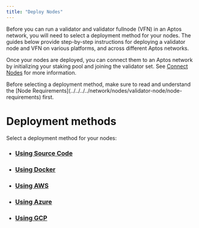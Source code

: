 ```yaml
---
title: "Deploy Nodes"
---
```



Before you can run a validator and validator fullnode (VFN) in an Aptos network, you will need to select a deployment
method for your nodes. The guides below provide step-by-step instructions for deploying a validator node and VFN
on various platforms, and across different Aptos networks.

Once your nodes are deployed, you can connect them to an Aptos network by initializing your staking pool and joining
the validator set. See [Connect Nodes](../../../../network/nodes/validator-node/connect-nodes) for more information.

<Aside type="caution">
  Before selecting a deployment method, make sure to read and understand the [Node Requirements](../../../../network/nodes/validator-node/node-requirements) first.
</Aside>

# Deployment methods

Select a deployment method for your nodes:

- ### [Using Source Code](../../../../network/nodes/validator-node/deploy-nodes/using-source-code)
- ### [Using Docker](../../../../network/nodes/validator-node/deploy-nodes/using-docker)
- ### [Using AWS](../../../../network/nodes/validator-node/deploy-nodes/using-aws)
- ### [Using Azure](../../../../network/nodes/validator-node/deploy-nodes/using-azure)
- ### [Using GCP](../../../../network/nodes/validator-node/deploy-nodes/using-gcp)
